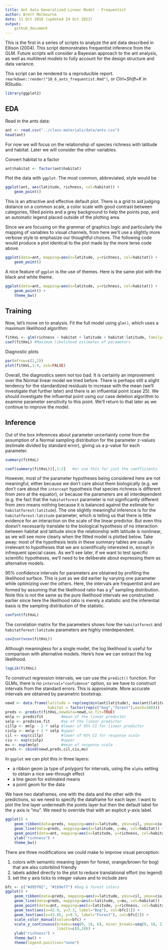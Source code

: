 ```yaml
---
title: Ant data Generalized Linear Model - Frequentist
author: Brett Melbourne
date: 11 Oct 2018 (updated 24 Oct 2022)
output:
    github_document
---
```


This is the first in a series of scripts to analyze the ant data described in Ellison (2004). This script demonstrates frequentist inference from the GLM. Future scripts will consider a Bayesian approach to the ant analysis, as well as multilevel models to fully account for the design structure and data variance.

This script can be rendered to a reproducible report.\
`rmarkdown::render("10_6_ants_frequentist.Rmd")`, or *Ctrl+Shift+K* in RStudio.

```r
library(ggplot2)
```

## EDA

Read in the ants data:

```r
ant <- read.csv("../class-materials/data/ants.csv")
head(ant)
```

For now we will focus on the relationship of species richness with latitude
and habitat. Later we will consider the other variables.

Convert habitat to a factor

```r
ant$habitat <- factor(ant$habitat)
```

Plot the data with `ggplot`. The most common, abbreviated, style would be

```r
ggplot(ant, aes(latitude, richness, col=habitat)) + 
    geom_point()
```

This is an attractive and effective default plot. There is a grid to aid judging distance on a common scale, a color scale with good contrast between categories, filled points and a grey background to help the points pop, and an automatic legend placed outside of the plotting area.

Since we are focusing on the grammar of graphics logic and particularly the mapping of variables to visual channels, from here we'll use a slightly more verbose style to emphasize our thoughtful choices. The following code would produce a plot identical to the plot made by the more terse code above.

```r
ggplot(data=ant, mapping=aes(x=latitude, y=richness, col=habitat)) + 
    geom_point()
```

A nice feature of `ggplot` is the use of themes. Here is the same plot with the black and white theme.

```r
ggplot(data=ant, mapping=aes(x=latitude, y=richness, col=habitat)) + 
    geom_point() +
    theme_bw()
```



## Training

Now, let's move on to analysis. Fit the full model using `glm()`, which uses a maximum likelihood algorithm:

```r
fitHxL <- glm(richness ~ habitat + latitude + habitat:latitude, family=poisson, data=ant)
coef(fitHxL) #Maximum likelihood estimates of parameters
```

Diagnostic plots

```r
par(mfrow=c(2,2))
plot(fitHxL,1:4, ask=FALSE)
```

Overall, the diagnostics seem not too bad. It is certainly an improvement over the Normal linear model we tried before. There is perhaps still a slight tendency for the standardized residuals to increase with the mean (we'll investigate that further later) and there is an influential point (case 25). We should investigate the influential point using our case deletion algorithm to examine parameter sensitivity to this point. We'll return to that later as we continue to improve the model.


## Inference

Out of the box inferences about parameter uncertainty come from the assumption of a Normal sampling distribution for the parameter z-values (estimate divided by standard error), giving us a p-value for each parameter.

```r
summary(fitHxL)
```
```r
coef(summary(fitHxL))[,1:2]   #or use this for just the coefficients
```

However, most of the parameter hypotheses being considered here are not meaningful, either because we don't care about them biologically (e.g. we don't care about the `intercept` hypothesis that species richness is different from zero at the equator), or because the parameters are all interdependent (e.g. the fact that the `habitatforest` parameter is not significantly different from zero means nothing because it is balanced against the estimate for `habitatforest:latitude`). The one slightly meaningful inference is for the `habitatforest:latitude` parameter, which is telling us that there is little evidence for an interaction on the scale of the linear predictor. But even this doesn't necessarily translate to the biological hypothesis of no interaction between habitat and latitude since the relationship with latitude is nonlinear, as we will see more clearly when the fitted model is plotted below. Take away: most of the hypothesis tests in these summary tables are usually irrelevant to hypotheses that we are scientifically interested in, except in infrequent special cases. As we'll see later, if we want to test specific scientific hypotheses, we'll need to be deliberate about expressing them as alternative models.

95% confidence intervals for parameters are obtained by profiling the likelihood surface. This is just as we did earlier by varying one parameter while optimizing over the others. Here, the intervals are frequentist and are formed by assuming that the likelihood ratio has a $\chi ^{2}$ sampling distribution. Note this is not the same as the pure likelihood intervals we constructed earlier since here the likelihood ratio is merely a statistic and the inferential basis is the sampling distribution of the statistic.

```r
confint(fitHxL)
```

The correlation matrix for the parameters shows how the `habitatforest` and `habitatforest:latitude` parameters are highly interdependent.

```r
cov2cor(vcov(fitHxL))
```

Although meaningless for a single model, the log likelihood is useful for comparison with alternative models. Here's how we can extract the log likelihood.

```r
logLik(fitHxL)
```

To construct regression intervals, we can use the `predict()` function. For GLMs, there is no `interval="confidence"` option, so we have to construct intervals from the standard errors. This is approximate. More accurate intervals are obtained by parametric bootstrap.

```r
newd <- data.frame(latitude = rep(seq(min(ant$latitude), max(ant$latitude), length.out=100),2),
                   habitat = factor(rep(c("bog","forest"),each=100)))
preds <- predict(fitHxL,newdata=newd,se.fit=TRUE)
mnlp <- preds$fit        #mean of the linear predictor
selp <- preds$se.fit     #se of the linear predictor
cillp <- mnlp - 2 * selp #lower of 95% CI for linear predictor
ciulp <- mnlp + 2 * selp #upper
cil <- exp(cillp)        #lower of 95% CI for response scale
ciu <- exp(ciulp)        #upper
mu <- exp(mnlp)          #mean of response scale
preds <- cbind(newd,preds,cil,ciu,mu)
```

In `ggplot` we can plot this in three layers:

* a ribbon geom (a type of polygon) for intervals, using the `alpha` setting to obtain a nice see-through effect
* a line geom for estimated means
* a point geom for the data

We have two dataframes, one with the data and the other with the predictions, so we need to specify the dataframe for each layer. I want to plot the line layer underneath the points layer but then the default label for the y axis is "mu". We need to override that with an explicit y-axis label.

```r
ggplot() +
    geom_ribbon(data=preds, mapping=aes(x=latitude, ymin=cil, ymax=ciu, fill=habitat), alpha=0.2) +
    geom_line(data=preds, mapping=aes(x=latitude, y=mu, col=habitat)) +
    geom_point(data=ant, mapping=aes(x=latitude, y=richness, col=habitat)) +
    ylab("richness") +
    theme_bw()
```

There are three modifications we could make to improve visual perception:

1. colors with semantic meaning (green for forest, orange/brown for bog) that
are also colorblind friendly
2. labels added directly to the plot to reduce translational effort (no legend)
3. set the y axis ticks to integer values and to include zero

```r
bfc <- c("#d95f02", "#1b9e77") #bog & forest colors
ggplot() +
    geom_ribbon(data=preds, mapping=aes(x=latitude, ymin=cil, ymax=ciu, fill=habitat), alpha=0.2) +
    geom_line(data=preds, mapping=aes(x=latitude, y=mu, col=habitat)) +
    geom_point(data=ant, mapping=aes(x=latitude, y=richness, col=habitat)) +
    geom_text(aes(x=42.9, y=3.3, label="Bog"), col=bfc[1]) +
    geom_text(aes(x=43.85, y=9.5, label="Forest"), col=bfc[2]) +
    scale_color_manual(values=bfc) +
    scale_y_continuous(breaks=seq(0, 18, 6), minor_breaks=seq(0, 18, 2),
                       limits=c(0,18)) +
    ylab("richness") +
    theme_bw() +
    theme(legend.position="none")
```
